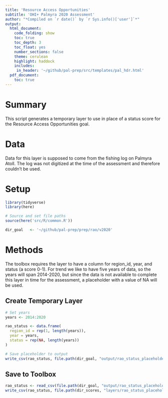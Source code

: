```yaml
---
title: 'Resource Access Opportunities'
subtitle: 'OHI+ Palmyra 2020 Assessment'
author: "*Compiled on `r date()` by `r Sys.info()['user']`*"
output: 
  html_document:
    code_folding: show
    toc: true
    toc_depth: 3 
    toc_float: yes
    number_sections: false
    theme: cerulean
    highlight: haddock
    includes: 
     in_header: '~/github/pal-prep/src/templates/pal_hdr.html' 
  pdf_document:
    toc: true
---
```


# Summary 

This script generates a temporary layer to use in place of a status score for the Resource Access Opportunities goal. 

# Data

Data for this layer is supposed to come from the fishing log on Palmyra Atoll. The log was not digitized at the time of the assessment and therefore couldn't be used. 

# Setup

```r

library(tidyverse)
library(here)

# Source and set file paths
source(here('src/R/common.R'))

dir_goal   <- '~/github/pal-prep/prep/rao/v2020'
```


# Methods

The toolbox requires the layer to have a column for region_id, year, and status (a score 0-1). For trend we like to have five years of data, so the years will span 2014-2020, but since the data is not available to complete this layer in time for the assessment, a placeholder with a value of NA will be used.   

## Create Temporary Layer 

```r
# Set years 
years <- 2014:2020

rao_status <- data.frame(
  region_id = rep(1, length(years)), 
  year = years, 
  status = rep(NA, length(years))
)

# Save placeholder to output
write_csv(rao_status, file.path(dir_goal, "output/rao_status_placeholder.csv"))
```

## Save to Toolbox

```r
rao_status <- read_csv(file.path(dir_goal, "output/rao_status_placeholder.csv"))
write_csv(rao_status, file.path(dir_scores, "layers/rao_status_placeholder.csv"))
```

